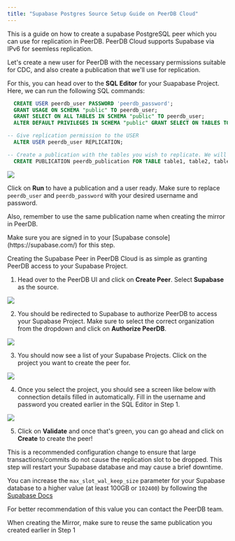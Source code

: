 ```yaml
---
title: "Supabase Postgres Source Setup Guide on PeerDB Cloud"
---
```


This is a guide on how to create a supabase PostgreSQL peer which you can use for replication in PeerDB.
PeerDB Cloud supports Supabase via IPv6 for seemless replication.


<Steps titleSize='h2'>
<Step title='Creating a user with permissions and replication slot'>

Let's create a new user for PeerDB with the necessary permissions suitable for CDC,
and also create a publication that we'll use for replication.

For this, you can head over to the **SQL Editor** for your Suapabase Project.
Here, we can run the following SQL commands:
```sql
  CREATE USER peerdb_user PASSWORD 'peerdb_password';
  GRANT USAGE ON SCHEMA "public" TO peerdb_user;
  GRANT SELECT ON ALL TABLES IN SCHEMA "public" TO peerdb_user;
  ALTER DEFAULT PRIVILEGES IN SCHEMA "public" GRANT SELECT ON TABLES TO peerdb_user;

-- Give replication permission to the USER
  ALTER USER peerdb_user REPLICATION;

-- Create a publication with the tables you wish to replicate. We will use this when creating the mirror
  CREATE PUBLICATION peerdb_publication FOR TABLE table1, table2, table3....;

```

<Frame caption="User and publication commands">
<img src="/images/supabase-setup-peerdb-cloud/supabase-commands.jpg" />
</Frame>

Click on **Run** to have a publication and a user ready.
<Note>
Make sure to replace `peerdb_user` and `peerdb_password` with your desired username and password.

Also, remember to use the same publication name when creating the mirror in PeerDB.
</Note>

</Step>

<Step title='Create the Supabase Peer on PeerDB Cloud'>
<Note>
Make sure you are signed in to your [Supabase console](https://supabase.com/) for this step.
</Note>

Creating the Supabase Peer in PeerDB Cloud is as simple as granting PeerDB access to your Supabase Project.

1. Head over to the PeerDB UI and click on **Create Peer**. Select **Supabase** as the source.

<Frame caption="Select Supabase peer">
<img src="/images/supabase-setup-peerdb-cloud/select-supabase-peer.jpg" />
</Frame>

2. You should be redirected to Supabase to authorize PeerDB to access your Supabase Project.
Make sure to select the correct organization from the dropdown and click on **Authorize PeerDB**.

<Frame caption="Authorize PeerDB">
<img src="/images/supabase-setup-peerdb-cloud/authorize-peerdb.jpg" />
</Frame>

3. You should now see a list of your Supabase Projects. Click on the project you want to create the peer for.

<Frame caption="Select the Supabase Project">
<img src="/images/supabase-setup-peerdb-cloud/supabase-app-projects.jpg" />
</Frame>


4. Once you select the project, you should see a screen like below with connection details filled in automatically.
Fill in the username and password you created earlier in the SQL Editor in Step 1.

<Frame caption="Create the Supabase Peer">
<img src="/images/supabase-setup-peerdb-cloud/supabase-peer.jpg" />
</Frame>

5. Click on **Validate** and once that's green, you can go ahead and click on **Create** to create the peer!


</Step>
<Step title='Increase max_slot_wal_keep_size'>
This is a recommended configuration change to ensure that large transactions/commits do not cause the replication slot to be dropped.

<Warning>
This step will restart your Supabase database and may cause a brief downtime.
</Warning>

You can increase the `max_slot_wal_keep_size` parameter for your Supabase database to a higher value (at least 100GB or `102400`) by following the [Supabase Docs](https://supabase.com/docs/guides/database/custom-postgres-config#cli-supported-parameters)

For better recommendation of this value you can contact the PeerDB team.

</Step>
</Steps>
<Note>
When creating the Mirror, make sure to reuse the same publication you created earlier in Step 1
</Note>